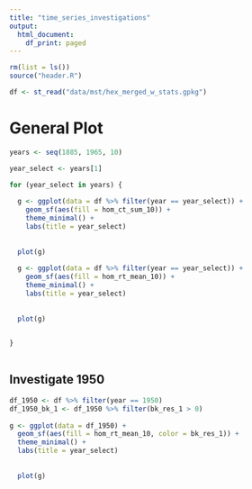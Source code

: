 ```yaml
---
title: "time_series_investigations"
output:
  html_document:
    df_print: paged
---
```


```r

rm(list = ls())
source("header.R")

df <- st_read("data/mst/hex_merged_w_stats.gpkg")

```

# General Plot
```r

years <- seq(1885, 1965, 10)

year_select <- years[1]

for (year_select in years) {
  
  g <- ggplot(data = df %>% filter(year == year_select)) +
    geom_sf(aes(fill = hom_ct_sum_10)) +
    theme_minimal() + 
    labs(title = year_select)
  
  
  plot(g)
  
  g <- ggplot(data = df %>% filter(year == year_select)) +
    geom_sf(aes(fill = hom_rt_mean_10)) +
    theme_minimal() + 
    labs(title = year_select)
  
  
  plot(g)

  
}
 
```


## Investigate 1950

```r

df_1950 <- df %>% filter(year == 1950)
df_1950_bk_1 <- df_1950 %>% filter(bk_res_1 > 0)
  
g <- ggplot(data = df_1950) +
  geom_sf(aes(fill = hom_rt_mean_10, color = bk_res_1)) +
  theme_minimal() + 
  labs(title = year_select)
  
  
  plot(g)

```
